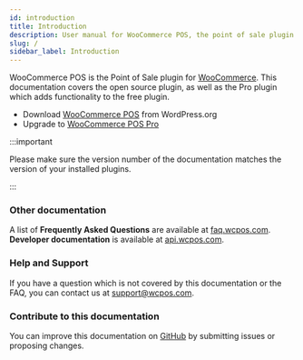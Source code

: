 ```yaml
---
id: introduction
title: Introduction
description: User manual for WooCommerce POS, the point of sale plugin for WordPress.
slug: /
sidebar_label: Introduction
---
```


WooCommerce POS is the Point of Sale plugin for [WooCommerce](https://www.woothemes.com/woocommerce/). 
This documentation covers the open source plugin, as well as the Pro plugin which adds functionality to the free plugin. 

* Download [WooCommerce POS](https://wordpress.org/plugins/woocommerce-pos/) from WordPress.org
* Upgrade to [WooCommerce POS Pro](http://wcpos.com/pro)

:::important

Please make sure the version number of the documentation matches the version of your installed plugins.

:::

### Other documentation

A list of **Frequently Asked Questions** are available at [faq.wcpos.com](http://faq.wcpos.com). 
**Developer documentation** is available at [api.wcpos.com](http://api.wcpos.com).

### Help and Support

If you have a question which is not covered by this documentation or the FAQ, you can contact us at [support@wcpos.com](mailto:support@wcpos.com).

### Contribute to this documentation

You can improve this documentation on [GitHub](https://github.com/kilbot/WooCommerce-POS-Manual) by submitting issues or proposing changes. 
